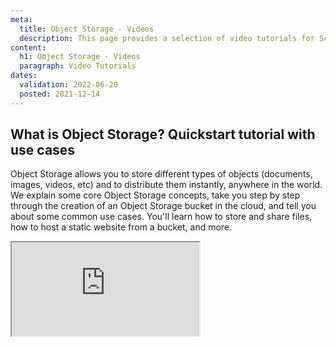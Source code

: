 ```yaml
---
meta:
  title: Object Storage - Videos
  description: This page provides a selection of video tutorials for Scaleway Object Storage
content:
  h1: Object Storage - Videos
  paragraph: Video Tutorials
dates:
  validation: 2022-06-20
  posted: 2021-12-14
---
```


## What is Object Storage? Quickstart tutorial with use cases


Object Storage allows you to store different types of objects (documents, images, videos, etc) and to distribute them instantly, anywhere in the world. We explain some core Object Storage concepts, take you step by step through the creation of an Object Storage bucket in the cloud, and tell you about some common use cases. You'll learn how to store and share files, how to host a static website from a bucket, and more.


<Iframe src="https://www.youtube.com/embed/N5alUrJRrZU" title="YouTube video player" />
